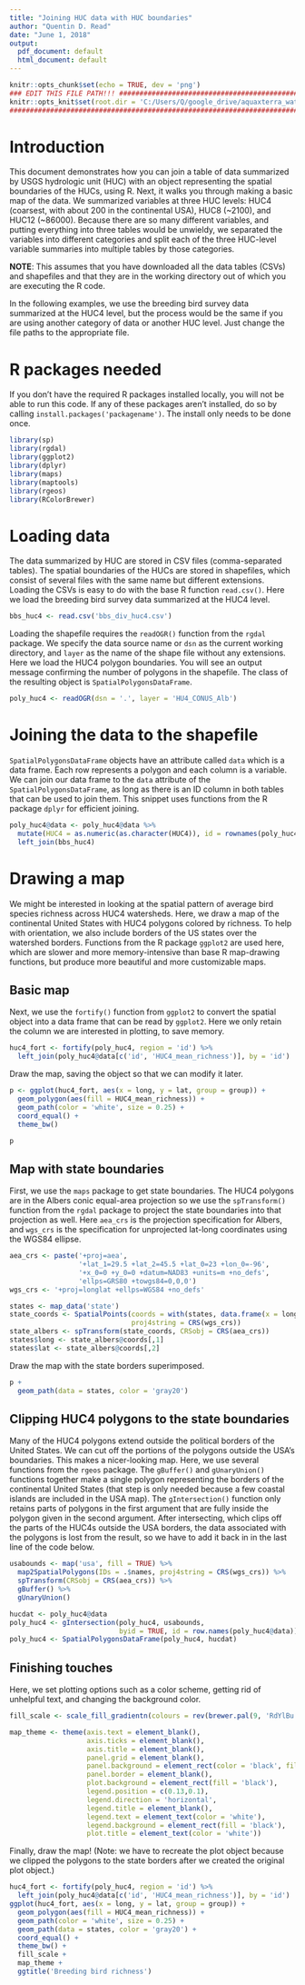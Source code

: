 ```yaml
---
title: "Joining HUC data with HUC boundaries"
author: "Quentin D. Read"
date: "June 1, 2018"
output:
  pdf_document: default
  html_document: default
---
```


```r
knitr::opts_chunk$set(echo = TRUE, dev = 'png')
### EDIT THIS FILE PATH!!! ############################################################################
knitr::opts_knit$set(root.dir = 'C:/Users/Q/google_drive/aquaxterra_watercube_all/DataPaper/tutorial/')
#######################################################################################################
```

# Introduction

This document demonstrates how you can join a table of data summarized by USGS hydrologic unit (HUC) with an object representing the spatial boundaries of the HUCs, using R. Next, it walks you through making a basic map of the data. We summarized variables at three HUC levels: HUC4 (coarsest, with about 200 in the continental USA), HUC8 (~2100), and HUC12 (~86000). Because there are so many different variables, and putting everything into three tables would be unwieldy, we separated the variables into different categories and split each of the three HUC-level variable summaries into multiple tables by those categories.

**NOTE**: This assumes that you have downloaded all the data tables (CSVs) and shapefiles and that they are in the working directory out of which you are executing the R code.

In the following examples, we use the breeding bird survey data summarized at the HUC4 level, but the process would be the same if you are using another category of data or another HUC level. Just change the file paths to the appropriate file.

# R packages needed

If you don't have the required R packages installed locally, you will not be able to run this code. If any of these packages aren't installed, do so by calling `install.packages('packagename')`. The install only needs to be done once.

```r
library(sp)
library(rgdal)
library(ggplot2)
library(dplyr)
library(maps)
library(maptools)
library(rgeos)
library(RColorBrewer)
```


# Loading data

The data summarized by HUC are stored in CSV files (comma-separated tables). The spatial boundaries of the HUCs are stored in shapefiles, which consist of several files with the same name but different extensions. Loading the CSVs is easy to do with the base R function `read.csv()`. Here we load the breeding bird survey data summarized at the HUC4 level.

```r
bbs_huc4 <- read.csv('bbs_div_huc4.csv')
```

Loading the shapefile requires the `readOGR()` function from the `rgdal` package. We specify the data source name or `dsn` as the current working directory, and `layer` as the name of the shape file without any extensions. Here we load the HUC4 polygon boundaries. You will see an output message confirming the number of polygons in the shapefile. The class of the resulting object is `SpatialPolygonsDataFrame`.

```r
poly_huc4 <- readOGR(dsn = '.', layer = 'HU4_CONUS_Alb')
```

# Joining the data to the shapefile

`SpatialPolygonsDataFrame` objects have an attribute called `data` which is a data frame. Each row represents a polygon and each column is a variable. We can join our data frame to the `data` attribute of the `SpatialPolygonsDataFrame`, as long as there is an ID column in both tables that can be used to join them. This snippet uses functions from the R package `dplyr` for efficient joining.

```r
poly_huc4@data <- poly_huc4@data %>% 
  mutate(HUC4 = as.numeric(as.character(HUC4)), id = rownames(poly_huc4@data)) %>% 
  left_join(bbs_huc4)
```

# Drawing a map

We might be interested in looking at the spatial pattern of average bird species richness across HUC4 watersheds. Here, we draw a map of the continental United States with HUC4 polygons colored by richness. To help with orientation, we also include borders of the US states over the watershed borders. Functions from the R package `ggplot2` are used here, which are slower and more memory-intensive than base R map-drawing functions, but produce more beautiful and more customizable maps.

## Basic map

Next, we use the `fortify()` function from `ggplot2` to convert the spatial object into a data frame that can be read by `ggplot2`. Here we only retain the column we are interested in plotting, to save memory.

```r
huc4_fort <- fortify(poly_huc4, region = 'id') %>% 
  left_join(poly_huc4@data[c('id', 'HUC4_mean_richness')], by = 'id')
```

Draw the map, saving the object so that we can modify it later.

```r
p <- ggplot(huc4_fort, aes(x = long, y = lat, group = group)) +
  geom_polygon(aes(fill = HUC4_mean_richness)) +
  geom_path(color = 'white', size = 0.25) +
  coord_equal() +
  theme_bw() 

p
```


## Map with state boundaries

First, we use the `maps` package to get state boundaries. The HUC4 polygons are in the Albers conic equal-area projection so we use the `spTransform()` function from the `rgdal` package to project the state boundaries into that projection as well. Here `aea_crs` is the projection specification for Albers, and `wgs_crs` is the specification for unprojected lat-long coordinates using the WGS84 ellipse.

```r
aea_crs <- paste('+proj=aea',
                 '+lat_1=29.5 +lat_2=45.5 +lat_0=23 +lon_0=-96',
                 '+x_0=0 +y_0=0 +datum=NAD83 +units=m +no_defs',
                 'ellps=GRS80 +towgs84=0,0,0')
wgs_crs <- '+proj=longlat +ellps=WGS84 +no_defs'

states <- map_data('state')
state_coords <- SpatialPoints(coords = with(states, data.frame(x = long, y = lat)),
                              proj4string = CRS(wgs_crs))
state_albers <- spTransform(state_coords, CRSobj = CRS(aea_crs))
states$long <- state_albers@coords[,1]
states$lat <- state_albers@coords[,2]

```

Draw the map with the state borders superimposed.

```r
p + 
  geom_path(data = states, color = 'gray20')
```


## Clipping HUC4 polygons to the state boundaries

Many of the HUC4 polygons extend outside the political borders of the United States. We can cut off the portions of the polygons outside the USA's boundaries. This makes a nicer-looking map. Here, we use several functions from the `rgeos` package. The `gBuffer()` and `gUnaryUnion()` functions together make a single polygon representing the borders of the continental United States (that step is only needed because a few coastal islands are included in the USA map). The `gIntersection()` function only retains parts of polygons in the first argument that are fully inside the polygon given in the second argument. After intersecting, which clips off the parts of the HUC4s outside the USA borders, the data associated with the polygons is lost from the result, so we have to add it back in in the last line of the code below.

```r
usabounds <- map('usa', fill = TRUE) %>%
  map2SpatialPolygons(IDs = .$names, proj4string = CRS(wgs_crs)) %>%
  spTransform(CRSobj = CRS(aea_crs)) %>%
  gBuffer() %>%
  gUnaryUnion()

hucdat <- poly_huc4@data
poly_huc4 <- gIntersection(poly_huc4, usabounds, 
                           byid = TRUE, id = row.names(poly_huc4@data))
poly_huc4 <- SpatialPolygonsDataFrame(poly_huc4, hucdat)
```


## Finishing touches

Here, we set plotting options such as a color scheme, getting rid of unhelpful text, and changing the background color.

```r
fill_scale <- scale_fill_gradientn(colours = rev(brewer.pal(9, 'RdYlBu')))

map_theme <- theme(axis.text = element_blank(), 
                   axis.ticks = element_blank(), 
                   axis.title = element_blank(), 
                   panel.grid = element_blank(), 
                   panel.background = element_rect(color = 'black', fill = 'black'), 
                   panel.border = element_blank(), 
                   plot.background = element_rect(fill = 'black'), 
                   legend.position = c(0.13,0.1), 
                   legend.direction = 'horizontal', 
                   legend.title = element_blank(), 
                   legend.text = element_text(color = 'white'),
                   legend.background = element_rect(fill = 'black'),
                   plot.title = element_text(color = 'white'))
```

Finally, draw the map! (Note: we have to recreate the plot object because we clipped the polygons to the state borders after we created the original plot object.)

```r
huc4_fort <- fortify(poly_huc4, region = 'id') %>% 
  left_join(poly_huc4@data[c('id', 'HUC4_mean_richness')], by = 'id')
ggplot(huc4_fort, aes(x = long, y = lat, group = group)) +
  geom_polygon(aes(fill = HUC4_mean_richness)) +
  geom_path(color = 'white', size = 0.25) +
  geom_path(data = states, color = 'gray20') +
  coord_equal() +
  theme_bw() +
  fill_scale +
  map_theme + 
  ggtitle('Breeding bird richness')
```
